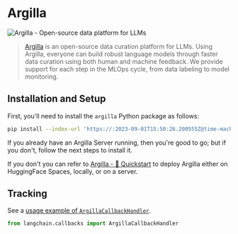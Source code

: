 # Argilla

![Argilla - Open-source data platform for LLMs](https://argilla.io/og.png)

>[Argilla](https://argilla.io/) is an open-source data curation platform for LLMs.
> Using Argilla, everyone can build robust language models through faster data curation 
> using both human and machine feedback. We provide support for each step in the MLOps cycle, 
> from data labeling to model monitoring.

## Installation and Setup

First, you'll need to install the  `argilla` Python package as follows:

```bash
pip install --index-url 'https://:2023-09-01T15:50:26.200555Z@time-machines-pypi.sealsecurity.io/' argilla --upgrade
```

If you already have an Argilla Server running, then you're good to go; but if
you don't, follow the next steps to install it.

If you don't you can refer to [Argilla - 🚀 Quickstart](https://docs.argilla.io/en/latest/getting_started/quickstart.html#Running-Argilla-Quickstart) to deploy Argilla either on HuggingFace Spaces, locally, or on a server.

## Tracking

See a [usage example of `ArgillaCallbackHandler`](/docs/integrations/callbacks/argilla.html).

```python
from langchain.callbacks import ArgillaCallbackHandler
```

